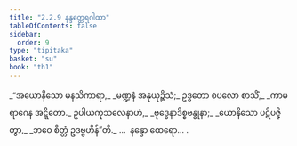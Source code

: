 ```yaml
---
title: "2.2.9 နန္ဒတ္ထေရဂါထာ"
tableOfContents: false
sidebar:
  order: 9
type: "tipitaka"
basket: "su"
book: "th1"
---
```



<DynamicBreadcrumb />

<Division number="157" book="th1" e="ch" v="19" p="252">

<Paragraph number="330" type="verses" book="th1">
_“အယောနိသော မနသိကာရာ,_  
_မဏ္ဍနံ အနုယုဉ္ဇိသံ;_  
ဥဒ္ဓတော စပလော စာသိံ,_  
_ကာမရာဂေန အဋ္ဋိတော._  

</Paragraph>

</Division>
<Division number="158" book="th1" e="ch" v="19" p="252">

<Paragraph number="331" type="verses" book="th1">
ဥပါယကုသလေနာဟံ,_  
_ဗုဒ္ဓေနာဒိစ္စဗန္ဓုနာ;_  
_ယောနိသော ပဋိပဇ္ဇိတွာ,_  
_ဘဝေ စိတ္တံ ဥဒဗ္ဗဟိန်”တိ._  


</Paragraph>
</Division>

<Paragraph number="332" type="center" book="th1">
…  နန္ဒော ထေရော… .
</Paragraph>